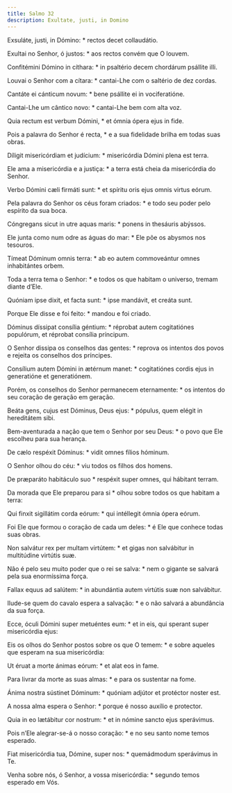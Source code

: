 ```yaml
---
title: Salmo 32
description: Exultate, justi, in Domino
---
```


<div class="side-by-side not-content">

Exsuláte, justi, in Dómino: * rectos decet collaudátio.

Exultai no Senhor, ó justos: * aos rectos convém que O louvem.

Confitémini Dómino in cíthara: * in psaltério decem chordárum psállite illi.

Louvai o Senhor com a cítara: * cantai-Lhe com o saltério de dez cordas.

Cantáte ei cánticum novum: * bene psállite ei in vociferatióne.

Cantai-Lhe um cântico novo: * cantai-Lhe bem com alta voz.

Quia rectum est verbum Dómini, * et ómnia ópera ejus in fide.

Pois a palavra do Senhor é recta, * e a sua fidelidade brilha em todas suas obras.

Díligit misericórdiam et judícium: * misericórdia Dómini plena est terra.

Ele ama a misericórdia e a justiça: * a terra está cheia da misericórdia do Senhor.

Verbo Dómini cæli firmáti sunt: * et spíritu oris ejus omnis virtus eórum.

Pela palavra do Senhor os céus foram criados: * e todo seu poder pelo espírito da sua boca.

Cóngregans sicut in utre aquas maris: * ponens in thesáuris abýssos.

Ele junta como num odre as águas do mar: * Ele põe os abysmos nos tesouros.

Tímeat Dóminum omnis terra: * ab eo autem commoveántur omnes inhabitántes orbem.

Toda a terra tema o Senhor: * e todos os que habitam o universo, tremam diante d’Ele.

Quóniam ipse dixit, et facta sunt: * ipse mandávit, et creáta sunt.

Porque Ele disse e foi feito: * mandou e foi criado.

Dóminus díssipat consília géntium: * réprobat autem cogitatiónes populórum, et réprobat consília príncipum.

O Senhor dissipa os conselhos das gentes: * reprova os intentos dos povos e rejeita os conselhos dos príncipes.

Consílium autem Dómini in ætérnum manet: * cogitatiónes cordis ejus in generatióne et generatiónem.

Porém, os conselhos do Senhor permanecem eternamente: * os intentos do seu coração de geração em geração.

Beáta gens, cujus est Dóminus, Deus ejus: * pópulus, quem elégit in hereditátem sibi.

Bem-aventurada a nação que tem o Senhor por seu Deus: * o povo que Ele escolheu para sua herança.

De cælo respéxit Dóminus: * vidit omnes fílios hóminum.

O Senhor olhou do céu: * viu todos os filhos dos homens.

De præparáto habitáculo suo * respéxit super omnes, qui hábitant terram.

Da morada que Ele preparou para si * olhou sobre todos os que habitam a terra:

Qui finxit sigillátim corda eórum: * qui intéllegit ómnia ópera eórum.

Foi Ele que formou o coração de cada um deles: * é Ele que conhece todas suas obras.

Non salvátur rex per multam virtútem: * et gigas non salvábitur in multitúdine virtútis suæ.

Não é pelo seu muito poder que o rei se salva: * nem o gigante se salvará pela sua enormíssima força.

Fallax equus ad salútem: * in abundántia autem virtútis suæ non salvábitur.

Ilude-se quem do cavalo espera a salvação: * e o não salvará a abundância da sua força.

Ecce, óculi Dómini super metuéntes eum: * et in eis, qui sperant super misericórdia ejus:

Eis os olhos do Senhor postos sobre os que O temem: * e sobre aqueles que esperam na sua misericórdia:

Ut éruat a morte ánimas eórum: * et alat eos in fame.

Para livrar da morte as suas almas: * e para os sustentar na fome.

Ánima nostra sústinet Dóminum: * quóniam adjútor et protéctor noster est.

A nossa alma espera o Senhor: * porque é nosso auxílio e protector.

Quia in eo lætábitur cor nostrum: * et in nómine sancto ejus sperávimus.

Pois n’Ele alegrar-se-á o nosso coração: * e no seu santo nome temos esperado.

Fiat misericórdia tua, Dómine, super nos: * quemádmodum sperávimus in Te.

Venha sobre nós, ó Senhor, a vossa misericórdia: * segundo temos esperado em Vós.

</div>
